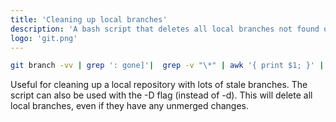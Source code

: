 ```yaml
---
title: 'Cleaning up local branches'
description: 'A bash script that deletes all local branches not found on the remote.'
logo: 'git.png'
---
```


```bash
git branch -vv | grep ': gone]'|  grep -v "\*" | awk '{ print $1; }' | xargs -r git branch -d
```

Useful for cleaning up a local repository with lots of stale branches.
The script can also be used with the -D flag (instead of -d).
This will delete all local branches, even if they have any unmerged changes.
